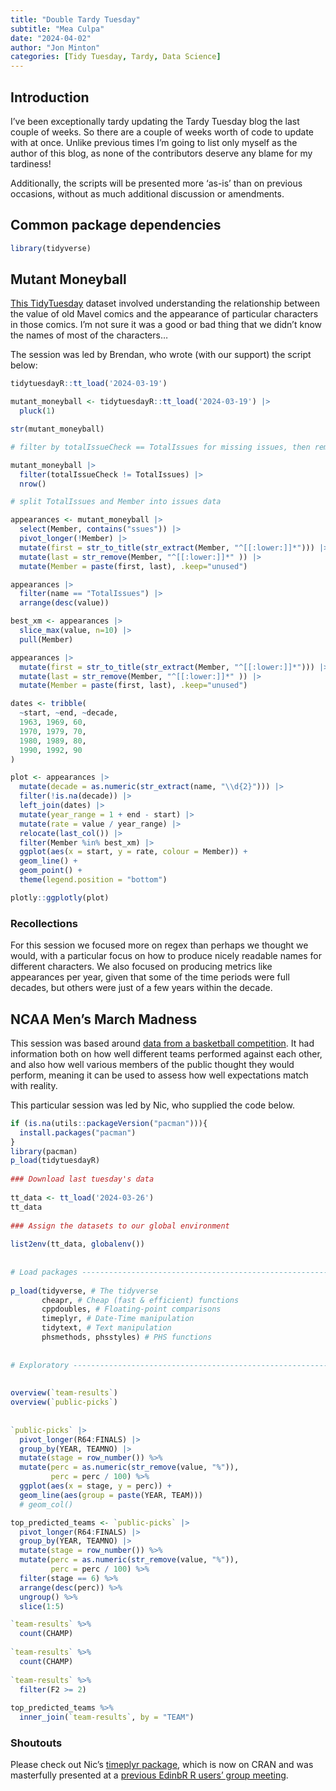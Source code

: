```yaml
---
title: "Double Tardy Tuesday"
subtitle: "Mea Culpa"
date: "2024-04-02"
author: "Jon Minton"
categories: [Tidy Tuesday, Tardy, Data Science]
---
```


## Introduction 

I've been exceptionally tardy updating the Tardy Tuesday blog the last couple of weeks. So there are a couple of weeks worth of code to update with at once. Unlike previous times I'm going to list only myself as the author of this blog, as none of the contributors deserve any blame for my tardiness! 

Additionally, the scripts will be presented more 'as-is' than on previous occasions, without as much additional discussion or amendments. 

## Common package dependencies

```r
library(tidyverse)

```

## Mutant Moneyball 

[This TidyTuesday](https://github.com/rfordatascience/tidytuesday/tree/master/data/2024/2024-03-19) dataset involved understanding the relationship between the value of old Mavel comics and the appearance of particular characters in those comics. I'm not sure it was a good or bad thing that we didn't know the names of most of the characters...

The session was led by Brendan, who wrote (with our support) the script below:

```r


tidytuesdayR::tt_load('2024-03-19') 

mutant_moneyball <- tidytuesdayR::tt_load('2024-03-19') |>
  pluck(1)

str(mutant_moneyball)

# filter by totalIssueCheck == TotalIssues for missing issues, then remove both

mutant_moneyball |>
  filter(totalIssueCheck != TotalIssues) |>
  nrow()

# split TotalIssues and Member into issues data

appearances <- mutant_moneyball |>
  select(Member, contains("ssues")) |>
  pivot_longer(!Member) |>
  mutate(first = str_to_title(str_extract(Member, "^[[:lower:]]*"))) |>
  mutate(last = str_remove(Member, "^[[:lower:]]*" )) |>
  mutate(Member = paste(first, last), .keep="unused") 

appearances |>
  filter(name == "TotalIssues") |>
  arrange(desc(value))

best_xm <- appearances |>
  slice_max(value, n=10) |>
  pull(Member)

appearances |>
  mutate(first = str_to_title(str_extract(Member, "^[[:lower:]]*"))) |>
  mutate(last = str_remove(Member, "^[[:lower:]]*" )) |>
  mutate(Member = paste(first, last), .keep="unused") 

dates <- tribble(
  ~start, ~end, ~decade,
  1963, 1969, 60,
  1970, 1979, 70,
  1980, 1989, 80,
  1990, 1992, 90
)

plot <- appearances |>
  mutate(decade = as.numeric(str_extract(name, "\\d{2}"))) |>
  filter(!is.na(decade)) |>
  left_join(dates) |>
  mutate(year_range = 1 + end - start) |>
  mutate(rate = value / year_range) |>
  relocate(last_col()) |>
  filter(Member %in% best_xm) |>
  ggplot(aes(x = start, y = rate, colour = Member)) +
  geom_line() +
  geom_point() +
  theme(legend.position = "bottom")

plotly::ggplotly(plot)

```


### Recollections

For this session we focused more on regex than perhaps we thought we would, with a particular focus on how to produce nicely readable names for different characters. We also focused on producing metrics like appearances per year, given that some of the time periods were full decades, but others were just of a few years within the decade.

## NCAA Men's March Madness

This session was based around [data from a basketball competition](https://github.com/rfordatascience/tidytuesday/tree/master/data/2024/2024-03-26). It had information both on how well different teams performed against each other, and also how well various members of the public thought they would perform, meaning it can be used to assess how well expectations match with reality. 

This particular session was led by Nic, who supplied the code below. 

```r
if (is.na(utils::packageVersion("pacman"))){
  install.packages("pacman")
}
library(pacman)
p_load(tidytuesdayR)
 
### Download last tuesday's data
 
tt_data <- tt_load('2024-03-26')
tt_data
 
### Assign the datasets to our global environment
 
list2env(tt_data, globalenv())
 
 
# Load packages -----------------------------------------------------------
 
p_load(tidyverse, # The tidyverse
       cheapr, # Cheap (fast & efficient) functions
       cppdoubles, # Floating-point comparisons
       timeplyr, # Date-Time manipulation
       tidytext, # Text manipulation
       phsmethods, phsstyles) # PHS functions
 
 
# Exploratory -------------------------------------------------------------
 
 
overview(`team-results`)
overview(`public-picks`)
 
 
`public-picks` |>
  pivot_longer(R64:FINALS) |> 
  group_by(YEAR, TEAMNO) |> 
  mutate(stage = row_number()) %>%
  mutate(perc = as.numeric(str_remove(value, "%")),
         perc = perc / 100) %>%
  ggplot(aes(x = stage, y = perc)) + 
  geom_line(aes(group = paste(YEAR, TEAM)))
  # geom_col()
```



```r
top_predicted_teams <- `public-picks` |>
  pivot_longer(R64:FINALS) |> 
  group_by(YEAR, TEAMNO) |> 
  mutate(stage = row_number()) %>%
  mutate(perc = as.numeric(str_remove(value, "%")),
         perc = perc / 100) %>%
  filter(stage == 6) %>%
  arrange(desc(perc)) %>%
  ungroup() %>%
  slice(1:5)

`team-results` %>%
  count(CHAMP)
 
`team-results` %>%
  count(CHAMP)
 
`team-results` %>%
  filter(F2 >= 2)
 
top_predicted_teams %>%
  inner_join(`team-results`, by = "TEAM")

```

### Shoutouts 

Please check out Nic's [timeplyr package](https://cran.r-project.org/web/packages/timeplyr/index.html), which is now on CRAN and was masterfully presented at a [previous EdinbR R users' group meeting](http://edinbr.org/edinbr/2024/01/11/January-meeting.html).  